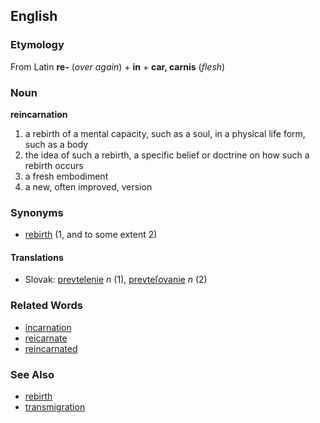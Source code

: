 == English ==
=== Etymology ===
From Latin '''re-''' ('' over again'') + '''in''' + '''car, carnis''' (''flesh'')
=== Noun ===
'''reincarnation'''
# a rebirth of a mental capacity, such as a soul, in a physical life form, such as a body
# the idea of such a rebirth, a specific belief or doctrine on how such a rebirth occurs
# a fresh embodiment
# a new, often improved, version
=== Synonyms ===
* [[rebirth]] (1, and to some extent 2)
==== Translations ====
*Slovak: [[prevtelenie#Slovak|prevtelenie]] ''n'' (1), [[prevteľovanie]] ''n'' (2)

=== Related Words ===
* [[incarnation]]
* [[reicarnate]]
* [[reincarnated]]
=== See Also ===
* [[rebirth]]
* [[transmigration]]